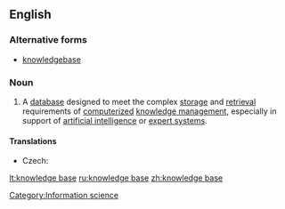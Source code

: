 {{wikipedia}}
==English==

===Alternative forms===
* [[knowledgebase]] {{i|less common}}

===Noun===
{{en-noun|sg=[[knowledge]] [[base]]}}

# A [[database]] designed to meet the complex [[storage]] and [[retrieval]] requirements of [[computerize]]d [[knowledge management]], especially in support of [[artificial intelligence]] or [[expert system]]s.

====Translations====
{{trans-top|database}}
* Czech: {{t-|cs|znalostní báze|f}}
{{trans-mid}}
{{trans-bottom}}

[[Category:Information science]]

[[lt:knowledge base]]
[[ru:knowledge base]]
[[zh:knowledge base]]